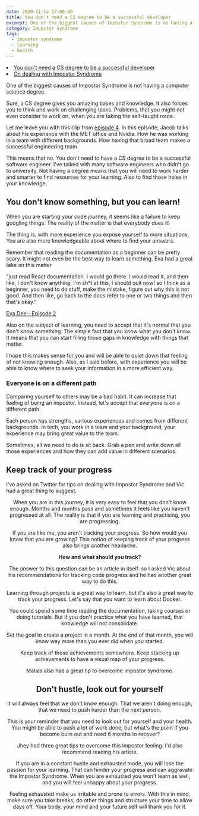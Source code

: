 ```yaml
---
date: 2020-11-14 17:00:00
title: You don't need a CS degree to be a successful developer
excerpt: One of the biggest causes of Impostor Syndrome is no having a computer science degree, here's why you don't need one to be a successful developer.
category: Impostor Syndrome
tags:
  - impostor syndrome
  - learning
  - health
---
```



<Series>
    <li><a href="https://landingintech.com/articles/you-dont-need-a-cs-degree/" className="green">You don't need a CS degree to be a successful developer</a></li>
    <li><a href="https://landingintech.com/articles/dealing-with-impostor-syndrome/">On dealing with Impostor Syndrome</a></li>
</Series>

One of the biggest causes of Impostor Syndrome is not having a computer science degree.

Sure, a CS degree gives you amazing bases and knowledge. It also forces you to think and work on challenging tasks. Problems, that you might not even consider to work on, when you are taking the self-taught route.

Let me leave you with this clip from [episode 4](https://landingintech.com/episodes/ep4-jacob-tomlinson-open-source-software-engineer/). In this episode, Jacob talks about his experience with the MET office and Nvidia. How he was working in a team with different backgrounds. How having that broad team makes a successful engineering team.

<YouTube youTubeId="26dgT7kNc7w" />

This means that no. You don't need to have a CS degree to be a successful software engineer. I've talked with many software engineers who didn't go to university. Not having a degree means that you will need to work harder and smarter to find resources for your learning. Also to find those holes in your knowledge.

## You don't know something, but you can learn!

When you are starting your code journey, it seems like a failure to keep googling things. The reality of the matter is that everybody does it! 

The thing is, with more experience you expose yourself to more situations. You are also more knowledgeable about where to find your answers. 

Remember that reading the documentation as a beginner can be pretty scary. It might not even be the best way to learn something. Eva had a great take on this matter

<Quote>
<p> "just read React documentation. I would go there. I would read it, and then like, I don't know anything, I'm sh*t at this, I should quit now! so I think as a beginner, you need to do stuff, make the mistake, figure out why this is not good. And then like, go back to the docs refer to one or two things and then that's okay."</p>
<a href="https://landingintech.com/episodes/ep2-eva-dee/">Eva Dee - Episode 2</a>
</Quote>

Also on the subject of learning, you need to accept that it's normal that you don't know something. The simple fact that you know what you don't know. It means that you can start filling those gaps in knowledge with things that matter.


<YouTube youTubeId="e4V9SCITNqs" />


I hope this makes sense for you and will be able to quiet down that feeling of not knowing enough. Also, as I said before, with experience you will be able to know where to seek your information in a more efficient way.

### Everyone is on a different path

Comparing yourself to others may be a bad habit. It can increase that feeling of being an impostor. Instead, let's accept that everyone is on a different path.

Each person has strengths, various experiences and comes from different backgrounds. In tech, you work in a team and your background, your experience may bring great value to the team.

Sometimes, all we need to do is sit back. Grab a pen and write down all those experiences and how they can add value in different scenarios. 

## Keep track of your progress

I've asked on Twitter for tips on dealing with Impostor Syndrome and Vic had a great thing to suggest.

<Tweet tweetLink="_OVO96/status/1326176789266305025" align="center" />

When you are in this journey, it is very easy to feel that you don't know enough. Months and months pass and sometimes it feels like you haven't progressed at all. The reality is that if you are learning and practising, you are progressing.

If you are like me, you aren't tracking your progress. So how would you know that you are growing? This notion of keeping track of your progress also brings another headache.

**How and what should you track?**

The answer to this question can be an article in itself. so I asked Vic about his recommendations for tracking code progress and he had another great way to do this.

<Tweet tweetLink="_OVO96/status/1326184311863840768" align="center" />

Learning through projects is a great way to learn, but it's also a great way to track your progress. Let's say that you want to learn about Docker. 

You could spend some time reading the documentation, taking courses or doing tutorials. But if you don't practice what you have learned, that knowledge will not consolidate.

Set the goal to create a project in a month. At the end of that month, you will know way more than you ever did when you started. 

Keep track of those achievements somewhere. Keep stacking up achievements to have a visual map of your progress.

Matias also had a great tip to overcome impostor syndrome.

<Tweet tweetLink="matiasfha/status/1326187325009915904" align="center" />

## Don't hustle, look out for yourself

It will always feel that we don't know enough. That we aren't doing enough, that we need to push harder than the next person.

This is your reminder that you need to look out for yourself and your health. You might be able to push a lot of work done, but what's the point if you become burn out and need 6 months to recover?

Jhey had three great tips to overcome this Impostor feeling. I'd also recommend reading his article.

<Tweet tweetLink="jh3yy/status/1326153861342617601" align="center" />

If you are in a constant hustle and exhausted mode, you will lose the passion for your learning. That can hinder your progress and can aggravate the Impostor Syndrome. When you are exhausted you won't learn as well, and you will feel unhappy about your progress.

Feeling exhausted make us irritable and prone to errors. With this in mind, make sure you take breaks, do other things and structure your time to allow days off. Your body, your mind and your future self will thank you for it.